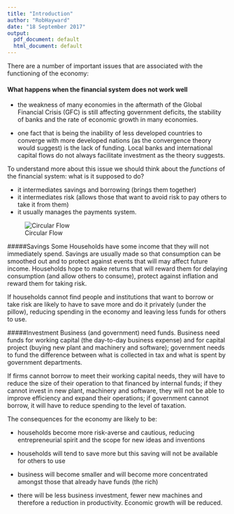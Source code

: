 ```yaml
---
title: "Introduction"
author: "RobHayward"
date: "18 September 2017"
output:
  pdf_document: default
  html_document: default
---
```


There are a number of important issues that are associated with the functioning of the economy: 

#### What happens when the financial system does not work well
 
  - the weakness of many economies in the aftermath of the Global Financial Crisis (GFC) is still affecting government deficits, the stability of banks and the rate of economic growth in many economies. 
 
  - one fact that is being the inability of less developed countries to converge with more developed nations (as the convergence theory would suggest) is the lack of funding.  Local banks and international capital flows do not always facilitate investment as the theory suggests. 
 
To understand more about this issue we should think about the *functions* of the financial system:  what is it supposed to do? 

* it intermediates savings and borrowing (brings them together)
* it intermediates risk (allows those that want to avoid risk to pay others to take it from them)
* it usually manages the payments system. 

![Circular Flow](../../Pictures/CircularFlow.jpg)

#####Savings
Some Households have some income that they will not immediately spend. Savings are usually made so that consumption can be smoothed out and to protect against events that will may affect future income.  Households hope to make returns that will reward them for delaying consumption (and allow others to consume), protect against inflation and reward them for taking risk.  

If households cannot find people and institutions that want to borrow or take risk are likely to have to save more and do it privately (under the pillow), reducing spending in the economy and leaving less funds for others to use. 

#####Investment
Business (and government) need funds.  Business need funds for working capital (the day-to-day business expense) and for capital project (buying new plant and machinery and software); government needs to fund the difference between what is collected in tax and what is spent by government departments. 

If firms cannot borrow to meet their working capital needs, they will have to reduce the size of their operation to that financed by internal funds; if they cannot invest in new plant, machinery and software, they will not be able to improve efficiency and expand their operations; if government cannot borrow, it will have to reduce spending to the level of taxation. 

The consequences for the economy are likely to be: 

* households become more risk-averse and cautious, reducing entrepreneurial spirit and the scope for new ideas and inventions

* households will tend to save more but this saving will not be available for others to use

* business will become smaller and will become more concentrated amongst those that already have funds (the rich)

* there will be less business investment, fewer new machines and therefore a reduction in productivity.  Economic growth will be reduced. 

